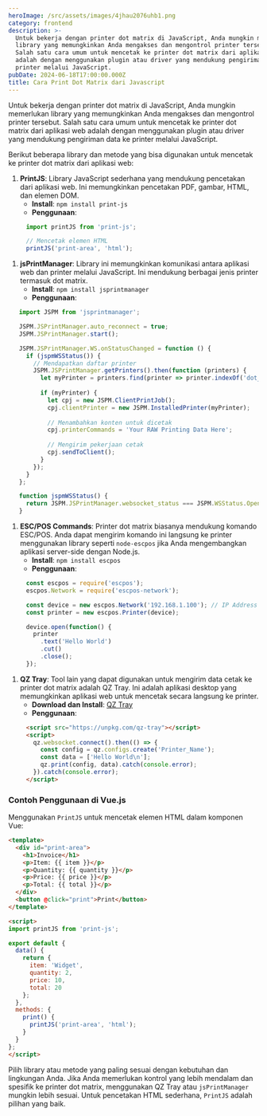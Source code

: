 ```yaml
---
heroImage: /src/assets/images/4jhau2076uhb1.png
category: frontend
description: >-
  Untuk bekerja dengan printer dot matrix di JavaScript, Anda mungkin memerlukan
  library yang memungkinkan Anda mengakses dan mengontrol printer tersebut.
  Salah satu cara umum untuk mencetak ke printer dot matrix dari aplikasi web
  adalah dengan menggunakan plugin atau driver yang mendukung pengiriman data ke
  printer melalui JavaScript.
pubDate: 2024-06-18T17:00:00.000Z
title: Cara Print Dot Matrix dari Javascript
---
```


Untuk bekerja dengan printer dot matrix di JavaScript, Anda mungkin memerlukan library yang memungkinkan Anda mengakses dan mengontrol printer tersebut. Salah satu cara umum untuk mencetak ke printer dot matrix dari aplikasi web adalah dengan menggunakan plugin atau driver yang mendukung pengiriman data ke printer melalui JavaScript.

Berikut beberapa library dan metode yang bisa digunakan untuk mencetak ke printer dot matrix dari aplikasi web:

1. **PrintJS**: Library JavaScript sederhana yang mendukung pencetakan dari aplikasi web. Ini memungkinkan pencetakan PDF, gambar, HTML, dan elemen DOM.
   * **Install**: `npm install print-js`
   * **Penggunaan**:

```javascript
     import printJS from 'print-js';

     // Mencetak elemen HTML
     printJS('print-area', 'html');
```

1. **jsPrintManager**: Library ini memungkinkan komunikasi antara aplikasi web dan printer melalui JavaScript. Ini mendukung berbagai jenis printer termasuk dot matrix.
   * **Install**: `npm install jsprintmanager`
   * **Penggunaan**:

```javascript
   import JSPM from 'jsprintmanager';

   JSPM.JSPrintManager.auto_reconnect = true;
   JSPM.JSPrintManager.start();

   JSPM.JSPrintManager.WS.onStatusChanged = function () {
     if (jspmWSStatus()) {
       // Mendapatkan daftar printer
       JSPM.JSPrintManager.getPrinters().then(function (printers) {
         let myPrinter = printers.find(printer => printer.indexOf('dot_matrix_printer_name') !== -1);
         
         if (myPrinter) {
           let cpj = new JSPM.ClientPrintJob();
           cpj.clientPrinter = new JSPM.InstalledPrinter(myPrinter);
           
           // Menambahkan konten untuk dicetak
           cpj.printerCommands = 'Your RAW Printing Data Here';
           
           // Mengirim pekerjaan cetak
           cpj.sendToClient();
         }
       });
     }
   };

   function jspmWSStatus() {
     return JSPM.JSPrintManager.websocket_status === JSPM.WSStatus.Open;
   }
```

1. **ESC/POS Commands**: Printer dot matrix biasanya mendukung komando ESC/POS. Anda dapat mengirim komando ini langsung ke printer menggunakan library seperti `node-escpos` jika Anda mengembangkan aplikasi server-side dengan Node.js.
   * **Install**: `npm install escpos`
   * **Penggunaan**:

```javascript
     const escpos = require('escpos');
     escpos.Network = require('escpos-network');

     const device = new escpos.Network('192.168.1.100'); // IP Address printer
     const printer = new escpos.Printer(device);

     device.open(function() {
       printer
         .text('Hello World')
         .cut()
         .close();
     });
```

1. **QZ Tray**: Tool lain yang dapat digunakan untuk mengirim data cetak ke printer dot matrix adalah QZ Tray. Ini adalah aplikasi desktop yang memungkinkan aplikasi web untuk mencetak secara langsung ke printer.
   * **Download dan Install**: [QZ Tray](https://qz.io/download/)
   * **Penggunaan**:

```html
     <script src="https://unpkg.com/qz-tray"></script>
     <script>
       qz.websocket.connect().then(() => {
         const config = qz.configs.create('Printer_Name');
         const data = ['Hello World\n'];
         qz.print(config, data).catch(console.error);
       }).catch(console.error);
     </script>
```

### Contoh Penggunaan di Vue.js

Menggunakan `PrintJS` untuk mencetak elemen HTML dalam komponen Vue:

```html
<template>
  <div id="print-area">
    <h1>Invoice</h1>
    <p>Item: {{ item }}</p>
    <p>Quantity: {{ quantity }}</p>
    <p>Price: {{ price }}</p>
    <p>Total: {{ total }}</p>
  </div>
  <button @click="print">Print</button>
</template>

<script>
import printJS from 'print-js';

export default {
  data() {
    return {
      item: 'Widget',
      quantity: 2,
      price: 10,
      total: 20
    };
  },
  methods: {
    print() {
      printJS('print-area', 'html');
    }
  }
};
</script>
```

Pilih library atau metode yang paling sesuai dengan kebutuhan dan lingkungan Anda. Jika Anda memerlukan kontrol yang lebih mendalam dan spesifik ke printer dot matrix, menggunakan QZ Tray atau `jsPrintManager` mungkin lebih sesuai. Untuk pencetakan HTML sederhana, `PrintJS` adalah pilihan yang baik.
